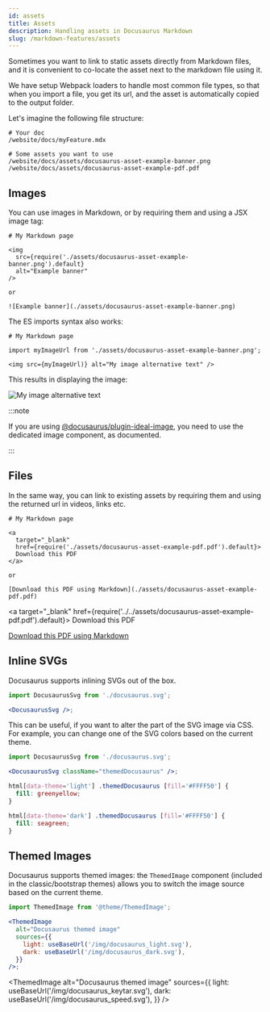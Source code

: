 ```yaml
---
id: assets
title: Assets
description: Handling assets in Docusaurus Markdown
slug: /markdown-features/assets
---
```


Sometimes you want to link to static assets directly from Markdown files, and it is convenient to co-locate the asset next to the markdown file using it.

We have setup Webpack loaders to handle most common file types, so that when you import a file, you get its url, and the asset is automatically copied to the output folder.

Let's imagine the following file structure:

```
# Your doc
/website/docs/myFeature.mdx

# Some assets you want to use
/website/docs/assets/docusaurus-asset-example-banner.png
/website/docs/assets/docusaurus-asset-example-pdf.pdf
```

## Images

You can use images in Markdown, or by requiring them and using a JSX image tag:

```mdx
# My Markdown page

<img
  src={require('./assets/docusaurus-asset-example-banner.png').default}
  alt="Example banner"
/>

or

![Example banner](./assets/docusaurus-asset-example-banner.png)
```

The ES imports syntax also works:

```mdx
# My Markdown page

import myImageUrl from './assets/docusaurus-asset-example-banner.png';

<img src={myImageUrl)} alt="My image alternative text" />
```

This results in displaying the image:

![My image alternative text](../../assets/docusaurus-asset-example-banner.png)

:::note

If you are using [@docusaurus/plugin-ideal-image](../../using-plugins.md#docusaurusplugin-ideal-image), you need to use the dedicated image component, as documented.

:::

## Files

In the same way, you can link to existing assets by requiring them and using the returned url in videos, links etc.

```mdx
# My Markdown page

<a
  target="_blank"
  href={require('./assets/docusaurus-asset-example-pdf.pdf').default}>
  Download this PDF
</a>

or

[Download this PDF using Markdown](./assets/docusaurus-asset-example-pdf.pdf)
```

<a
  target="_blank"
  href={require('../../assets/docusaurus-asset-example-pdf.pdf').default}>
  Download this PDF
</a>

[Download this PDF using Markdown](../../assets/docusaurus-asset-example-pdf.pdf)

## Inline SVGs

Docusaurus supports inlining SVGs out of the box.

```jsx
import DocusaurusSvg from './docusaurus.svg';

<DocusaurusSvg />;
```


<DocusaurusSvg />

This can be useful, if you want to alter the part of the SVG image via CSS. For example, you can change one of the SVG colors based on the current theme.

```jsx
import DocusaurusSvg from './docusaurus.svg';

<DocusaurusSvg className="themedDocusaurus" />;
```

```css
html[data-theme='light'] .themedDocusaurus [fill='#FFFF50'] {
  fill: greenyellow;
}

html[data-theme='dark'] .themedDocusaurus [fill='#FFFF50'] {
  fill: seagreen;
}
```

<DocusaurusSvg className="themedDocusaurus" />

## Themed Images

Docusaurus supports themed images: the `ThemedImage` component (included in the classic/bootstrap themes) allows you to switch the image source based on the current theme.

```jsx {5-8}
import ThemedImage from '@theme/ThemedImage';

<ThemedImage
  alt="Docusaurus themed image"
  sources={{
    light: useBaseUrl('/img/docusaurus_light.svg'),
    dark: useBaseUrl('/img/docusaurus_dark.svg'),
  }}
/>;
```


<ThemedImage
  alt="Docusaurus themed image"
  sources={{
    light: useBaseUrl('/img/docusaurus_keytar.svg'),
    dark: useBaseUrl('/img/docusaurus_speed.svg'),
  }}
/>
